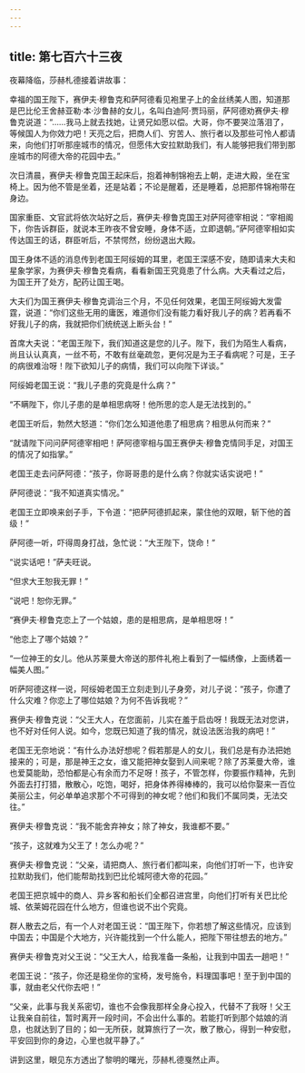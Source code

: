 ```yaml
---
---
---
```

title: 第七百六十三夜
---






夜幕降临，莎赫札德接着讲故事：





幸福的国王陛下，赛伊夫·穆鲁克和萨阿德看见袍里子上的金丝绣美人图，知道那是巴比伦王舍赫亚勒·本·沙鲁赫的女儿，名叫白迪阿·贾玛丽，萨阿德劝赛伊夫·穆鲁克说道：“……我马上就去找她，让贤兄如愿以偿。大哥，你不要哭泣落泪了，等候国人为你效力吧！天亮之后，把商人们、穷苦人、旅行者以及那些可怜人都请来，向他们打听那座城市的情况，但愿伟大安拉默助我们，有人能够把我们带到那座城市的阿德大帝的花园中去。”

次日清晨，赛伊夫·穆鲁克国王起床后，抱着神制锦袍去上朝，走进大殿，坐在宝椅上。因为他不管是坐着，还是站着；不论是醒着，还是睡着，总把那件锦袍带在身边。

国家重臣、文官武将依次站好之后，赛伊夫·穆鲁克国王对萨阿德宰相说：“宰相阁下，你告诉群臣，就说本王昨夜不曾安睡，身体不适，立即退朝。”萨阿德宰相如实传达国王的话，群臣听后，不禁愕然，纷纷退出大殿。

国王身体不适的消息传到老国王阿绥姆的耳里，老国王深感不安，随即请来大夫和星象学家，为赛伊夫·穆鲁克看病，看看新国王究竟患了什么病。大夫看过之后，为国王开了处方，配药让国王喝。

大夫们为国王赛伊夫·穆鲁克调治三个月，不见任何效果，老国王阿绥姆大发雷霆，说道：“你们这些无用的庸医，难道你们没有能力看好我儿子的病？若再看不好我儿子的病，我就把你们统统送上断头台！”

首席大夫说：“老国王陛下，我们知道这是您的儿子。陛下，我们为陌生人看病，尚且认认真真，一丝不苟，不敢有丝毫疏忽，更何况是为王子看病呢？可是，王子的病很难治呀！陛下欲知儿子的病情，我们可以向陛下详谈。”

阿绥姆老国王说：“我儿子患的究竟是什么病？”

“不瞒陛下，你儿子患的是单相思病呀！他所思的恋人是无法找到的。”

老国王听后，勃然大怒道：“你们怎么知道他患了相思病？相思从何而来？”

“就请陛下问问萨阿德宰相吧！萨阿德宰相与国王赛伊夫·穆鲁克情同手足，对国王的情况了如指掌。”

老国王走去问萨阿德：“孩子，你哥哥患的是什么病？你就实话实说吧！”

萨阿德说：“我不知道真实情况。”

老国王立即唤来刽子手，下令道：“把萨阿德抓起来，蒙住他的双眼，斩下他的首级！”

萨阿德一听，吓得周身打战，急忙说：“大王陛下，饶命！”

“说实话吧！”萨夫旺说。

“但求大王恕我无罪！”

“说吧！恕你无罪。”

“赛伊夫·穆鲁克恋上了一个姑娘，患的是相思病，是单相思呀！”

“他恋上了哪个姑娘？”

“一位神王的女儿。他从苏莱曼大帝送的那件礼袍上看到了一幅绣像，上面绣着一幅美人图。”

听萨阿德这样一说，阿绥姆老国王立刻走到儿子身旁，对儿子说：“孩子，你遭了什么灾难？你恋上了哪位姑娘？为何不告诉我呢？”

赛伊夫·穆鲁克说：“父王大人，在您面前，儿实在羞于启齿呀！我既无法对您讲，也不好对任何人说。如今，您既已知道了我的情况，就设法医治我的病吧！”

老国王无奈地说：“有什么办法好想呢？假若那是人的女儿，我们总是有办法把她接来的；可是，那是神王之女，谁又能把神女娶到人间来呢？除了苏莱曼大帝，谁也爱莫能助，恐怕都是心有余而力不足呀！孩子，不管怎样，你要振作精神，先到外面去打打猎，散散心，吃饱，喝好，把身体养得棒棒的，我可以给你娶来一百位美丽公主，何必单单追求那个不可得到的神女呢？他们和我们不属同类，无法交往。”

赛伊夫·穆鲁克说：“我不能舍弃神女；除了神女，我谁都不要。”

“孩子，这就难为父王了！怎么办呢？”

赛伊夫·穆鲁克说：“父亲，请把商人、旅行者们都叫来，向他们打听一下，也许安拉默助我们，他们能帮助找到巴比伦城阿德大帝的花园。”

老国王把京城中的商人、异乡客和船长们全都召进宫里，向他们打听有关巴比伦城、依莱姆花园在什么地方，但谁也说不出个究竟。

群人散去之后，有一个人对老国王说：“国王陛下，你若想了解这些情况，应该到中国去；中国是个大地方，兴许能找到一个什么能人，把陛下带往想去的地方。”

赛伊夫·穆鲁克对父王说：“父王大人，给我准备一条船，让我到中国去一趟吧！”

老国王说：“孩子，你还是稳坐你的宝椅，发号施令，料理国事吧！至于到中国的事，就由老父代你去吧！”

“父亲，此事与我关系密切，谁也不会像我那样全身心投入，代替不了我呀！父王让我亲自前往，暂时离开一段时间，不会出什么事的。若能打听到那个姑娘的消息，也就达到了目的；如一无所获，就算旅行了一次，散了散心，得到一种安慰，平安回到你的身边，心里也就平静了。”





讲到这里，眼见东方透出了黎明的曙光，莎赫札德戛然止声。